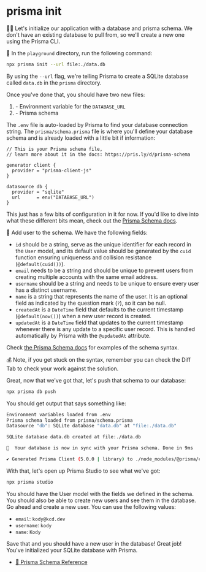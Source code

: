 # prisma init

<EpicVideo url="https://www.epicweb.dev/workshops/data-modeling-deep-dive/database-schema/setting-up-the-database-with-prisma" />

👨‍💼 Let's initialize our application with a database and prisma schema. We don't
have an existing database to pull from, so we'll create a new one using the
Prisma CLI.

🐨 In the `playground` directory, run the following command:

```sh nonumber
npx prisma init --url file:./data.db
```

By using the `--url` flag, we're telling Prisma to create a SQLite database
called `data.db` in the `prisma` directory.

Once you've done that, you should have two new files:

1. <InlineFile file=".env" /> - Environment variable for the `DATABASE_URL`
2. <InlineFile file="prisma/schema.prisma" /> - Prisma schema

The `.env` file is auto-loaded by Prisma to find your database connection
string. The `prisma/schema.prisma` file is where you'll define your database
schema and is already loaded with a little bit if information:

```prisma filename=prisma/schema.prisma
// This is your Prisma schema file,
// learn more about it in the docs: https://pris.ly/d/prisma-schema

generator client {
  provider = "prisma-client-js"
}

datasource db {
  provider = "sqlite"
  url      = env("DATABASE_URL")
}
```

This just has a few bits of configuration in it for now. If you'd like to dive
into what these different bits mean, check out the
[Prisma Schema docs](https://pris.ly/d/prisma-schema).

🐨 Add user to the schema. We have the following fields:

- `id` should be a string, serve as the unique identifier for each record in the
  `User` model, and its default value should be generated by the `cuid`
  function ensuring uniqueness and collision resistance (`@default(cuid())`).
- `email` needs to be a string and should be unique to prevent users from
  creating multiple accounts with the same email address.
- `username` should be a string and needs to be unique to ensure every user has
  a distinct username.
- `name` is a string that represents the name of the user. It is an optional
  field as indicated by the question mark (`?`), so it can be null.
- `createdAt` is a `DateTime` field that defaults to the current timestamp
  (`@default(now())`) when a new user record is created.
- `updatedAt` is a `DateTime` field that updates to the current timestamp
  whenever there is any update to a specific user record. This is handled
  automatically by Prisma with the `@updatedAt` attribute.

Check [the Prisma Schema docs](https://pris.ly/d/prisma-schema) for examples
of the schema syntax.

💰 Note, if you get stuck on the syntax, remember you can check
the <Link to="?preview=diff">Diff Tab</Link> to check your work against the
solution.

Great, now that we've got that, let's push that schema to our database:

```sh nonumber
npx prisma db push
```

You should get output that says something like:

```sh nonumber
Environment variables loaded from .env
Prisma schema loaded from prisma/schema.prisma
Datasource "db": SQLite database "data.db" at "file:./data.db"

SQLite database data.db created at file:./data.db

🚀  Your database is now in sync with your Prisma schema. Done in 9ms

✔ Generated Prisma Client (5.0.0 | library) to ./node_modules/@prisma/client in 36ms
```

With that, let's open up Prisma Studio to see what we've got:

```sh nonumber
npx prisma studio
```

You should have the User model with the fields we defined in the schema. You
should also be able to create new users and see them in the database. Go ahead
and create a new user. You can use the following values:

- `email`: `kody@kcd.dev`
- `username`: `kody`
- `name`: `Kody`

Save that and you should have a new user in the database! Great job! You've
initialized your SQLite database with Prisma.

- [📜 Prisma Schema Reference](https://www.prisma.io/docs/reference/api-reference/prisma-schema-reference)
